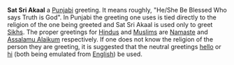 '''Sat Sri Akaal''' a [[Punjabi language|Punjabi]] greeting.  It means roughly, "He/She Be Blessed Who says Truth is God".  In Punjabi the greeting one uses is tied directly to the religion of the one being greeted and Sat Sri Akaal is used only to greet [[Sikhs]].  The proper greetings for [[Hindus]] and [[Muslims]] are [[Namaste]] and [[Assalamu Alaikum]] respectively.  If one does not know the religion of the person they are greeting, it is suggested that the neutral greetings [[hello]] or [[hi]] (both being emulated from [[English language|English]]) be used.
